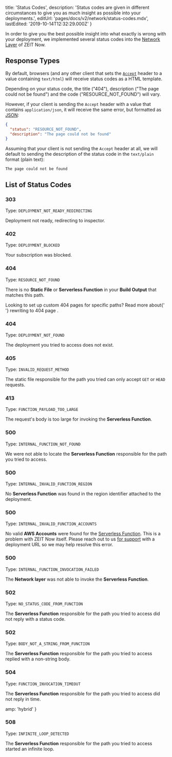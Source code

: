 
  title: 'Status Codes',
  description:
    'Status codes are given in different circumstances to give you as much insight as possible into your deployments.',
  editUrl: 'pages/docs/v2/network/status-codes.mdx',
  lastEdited: '2019-10-14T12:32:29.000Z'
}

In order to give you the best possible insight into what exactly is wrong with your deployment, we implemented several status codes into the [Network Layer](/docs/v2/network/overview) of ZEIT Now.

## Response Types

By default, browsers (and any other client that sets the [`Accept`](https://developer.mozilla.org/en-US/docs/Web/HTTP/Headers/Accept) header to a value containing `text/html`) will receive status codes as a HTML template.

Depending on your status code, the title ("404"), description ("The page could not be found") and the code ("RESOURCE_NOT_FOUND") will vary.

However, if your client is sending the `Accept` header with a value that contains `application/json`, it will receive the same error, but formatted as [JSON](https://en.wikipedia.org/wiki/JSON):

```json
{
  "status": "RESOURCE_NOT_FOUND",
  "description": "The page could not be found"
}
```

Assuming that your client is not sending the `Accept` header at all, we will default to sending the description of the status code in the `text/plain` format (plain text):

```
The page could not be found
```

## List of Status Codes

### 303

Type: <GenericLink href="/docs/error/platform/DEPLOYMENT_NOT_READY_REDIRECTING">`DEPLOYMENT_NOT_READY_REDIRECTING`</GenericLink>

Deployment not ready, redirecting to inspector.

### 402

Type: <GenericLink href="/docs/error/application/DEPLOYMENT_BLOCKED">`DEPLOYMENT_BLOCKED`</GenericLink>

Your subscription was blocked.

### 404

Type: <GenericLink href="/docs/error/application/RESOURCE_NOT_FOUND">`RESOURCE_NOT_FOUND`</GenericLink>

There is no <b>Static File</b> or <b>Serverless Function</b> in your <b>Build Output</b> that matches this path.

<Note>
  Looking to set up custom 404 pages for specific paths? Read more about{' '}
  <GenericLink href="/docs/configuration#routes/advanced/custom-404">
    rewriting to 404 page
  </GenericLink>
  .
</Note>

### 404

Type: <GenericLink href="/docs/error/platform/DEPLOYMENT_NOT_FOUND">`DEPLOYMENT_NOT_FOUND`</GenericLink>

The deployment you tried to access does not exist.

### 405

Type: <GenericLink href="/docs/error/application/INVALID_REQUEST_METHOD">`INVALID_REQUEST_METHOD`</GenericLink>

The static file responsible for the path you tried can only accept `GET` or `HEAD` requests.

### 413

Type: <GenericLink href="/docs/error/application/FUNCTION_PAYLOAD_TOO_LARGE">`FUNCTION_PAYLOAD_TOO_LARGE`</GenericLink>

The request's body is too large for invoking the <b>Serverless Function</b>.

### 500

Type: <GenericLink href="/docs/error/platform/INTERNAL_FUNCTION_NOT_FOUND">`INTERNAL_FUNCTION_NOT_FOUND`</GenericLink>

We were not able to locate the <b>Serverless Function</b> responsible for the path you tried to access.

### 500

Type: <GenericLink href="/docs/error/platform/INTERNAL_INVALID_FUNCTION_REGION">`INTERNAL_INVALID_FUNCTION_REGION`</GenericLink>

No <b>Serverless Function</b> was found in the region identifier attached to the deployment.

### 500

Type: <GenericLink href="/docs/error/platform/INTERNAL_INVALID_FUNCTION_ACCOUNTS">`INTERNAL_INVALID_FUNCTION_ACCOUNTS`</GenericLink>

No valid **AWS Accounts** were found for the [Serverless Function](/docs/v2/advanced/concepts/serverless-functions/). This is a problem with ZEIT Now itself. Please reach out to us [for support](mailto:support@zeit.co) with a deployment URL so we may help resolve this error.

### 500

Type: <GenericLink href="/docs/error/platform/INTERNAL_FUNCTION_INVOCATION_FAILED">`INTERNAL_FUNCTION_INVOCATION_FAILED`</GenericLink>

The <b>Network layer</b> was not able to invoke the <b>Serverless Function</b>.

### 502

Type: <GenericLink href="/docs/error/application/NO_STATUS_CODE_FROM_FUNCTION">`NO_STATUS_CODE_FROM_FUNCTION`</GenericLink>

The <b>Serverless Function</b> responsible for the path you tried to access did not reply with a status code.

### 502

Type: <GenericLink href="/docs/error/application/BODY_NOT_A_STRING_FROM_FUNCTION">`BODY_NOT_A_STRING_FROM_FUNCTION`</GenericLink>

The <b>Serverless Function</b> responsible for the path you tried to access replied with a non-string body.

### 504

Type: <GenericLink href="/docs/error/platform/FUNCTION_INVOCATION_TIMEOUT">`FUNCTION_INVOCATION_TIMEOUT`</GenericLink>

The <b>Serverless Function</b> responsible for the path you tried to access did not reply in time.


  amp: 'hybrid'
}

### 508

Type: <GenericLink href="/docs/error/application/INFINITE_LOOP_DETECTED">`INFINITE_LOOP_DETECTED`</GenericLink>

The <b>Serverless Function</b> responsible for the path you tried to access started an infinite loop.
